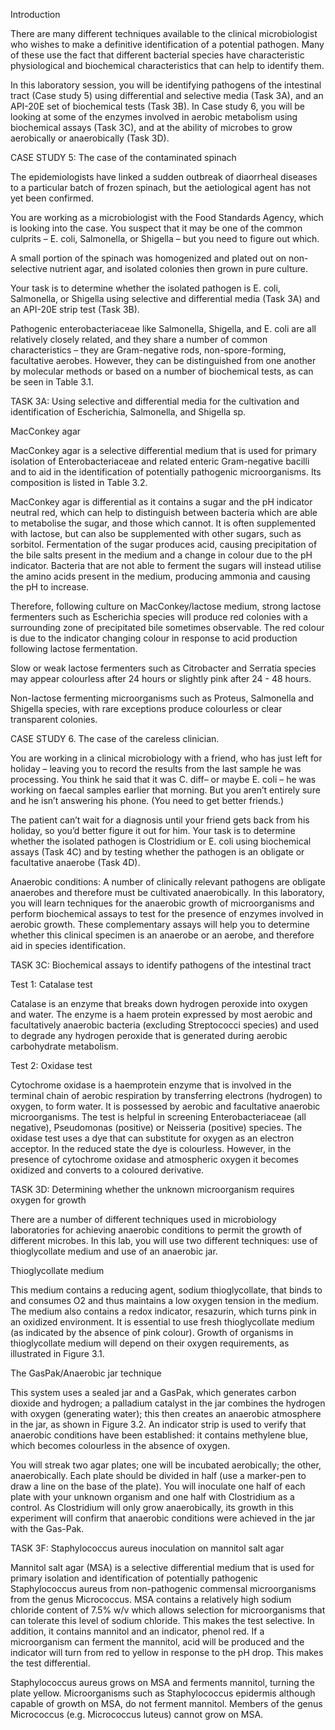 Introduction

There are many different techniques available to the clinical microbiologist who wishes to make a definitive identification of a potential pathogen. Many of these use the fact that different bacterial species have characteristic physiological and biochemical characteristics that can help to identify them.

In this laboratory session, you will be identifying pathogens of the intestinal tract (Case study 5) using differential and selective media (Task 3A), and an API-20E set of biochemical tests (Task 3B). In Case study 6, you will be looking at some of the enzymes involved in aerobic metabolism using biochemical assays (Task 3C), and at the ability of microbes to grow aerobically or anaerobically (Task 3D).


CASE STUDY 5: The case of the contaminated spinach

The epidemiologists have linked a sudden outbreak of diaorrheal diseases to a particular batch of frozen spinach, but the aetiological agent has not yet been confirmed.

You are working as a microbiologist with the Food Standards Agency, which is looking into the case. You suspect that it may be one of the common culprits – E. coli, Salmonella, or Shigella – but you need to figure out which.

A small portion of the spinach was homogenized and plated out on non-selective nutrient agar, and isolated colonies then grown in pure culture.

Your task is to determine whether the isolated pathogen is E. coli, Salmonella, or Shigella using selective and differential media (Task 3A) and an API-20E strip test (Task 3B).


Pathogenic enterobacteriaceae like Salmonella, Shigella, and E. coli are all relatively closely related, and they share a number of common characteristics – they are Gram-negative rods, non-spore-forming, facultative aerobes. However, they can be distinguished from one another by molecular methods or based on a number of biochemical tests, as can be seen in Table 3.1.

TASK 3A:	Using selective and differential media for the cultivation and identification of Escherichia, Salmonella, and Shigella sp.

MacConkey agar

MacConkey agar is a selective differential medium that is used for primary isolation of Enterobacteriaceae and related enteric Gram-negative bacilli and to aid in the identification of potentially pathogenic microorganisms. Its composition is listed in Table 3.2.

MacConkey agar is differential as it contains a sugar and the pH indicator neutral red, which can help to distinguish between bacteria which are able to metabolise the sugar, and those which cannot. It is often supplemented with lactose, but can also be supplemented with other sugars, such as sorbitol. Fermentation of the sugar produces acid, causing precipitation of the bile salts present in the medium and a change in colour due to the pH indicator. Bacteria that are not able to ferment the sugars will instead utilise the amino acids present in the medium, producing ammonia and causing the pH to increase.


Therefore, following culture on MacConkey/lactose medium, strong lactose fermenters such as Escherichia species will produce red colonies with a surrounding zone of precipitated bile sometimes observable. The red colour is due to the indicator changing colour in response to acid production following lactose fermentation.

Slow or weak lactose fermenters such as Citrobacter and Serratia species may appear colourless after 24 hours or slightly pink after 24 - 48 hours.

Non-lactose fermenting microorganisms such as Proteus, Salmonella and Shigella species, with rare exceptions produce colourless or clear transparent colonies.


CASE STUDY 6. The case of the careless clinician.

You are working in a clinical microbiology with a friend, who has just left for holiday – leaving you to record the results from the last sample he was processing. You think he said that it was C. diff– or maybe E. coli – he was working on faecal samples earlier that morning. But you aren’t entirely sure and he isn’t answering his phone. (You need to get better friends.)

The patient can’t wait for a diagnosis until your friend gets back from his holiday, so you’d better figure it out for him. Your task is to determine whether the isolated pathogen is Clostridium or E. coli using biochemical assays (Task 4C) and by testing whether the pathogen is an obligate or facultative anaerobe (Task 4D).

Anaerobic conditions: A number of clinically relevant pathogens are obligate anaerobes and therefore must be cultivated anaerobically. In this laboratory, you will learn techniques for the anaerobic growth of microorganisms and perform biochemical assays to test for the presence of enzymes involved in aerobic growth. These complementary assays will help you to determine whether this clinical specimen is an anaerobe or an aerobe, and therefore aid in species identification.


TASK 3C:	Biochemical assays to identify pathogens of the intestinal tract

Test 1: Catalase test

Catalase is an enzyme that breaks down hydrogen peroxide into oxygen and water. The enzyme is a haem protein expressed by most aerobic and facultatively anaerobic bacteria (excluding Streptococci species) and used to degrade any hydrogen peroxide that is generated during aerobic carbohydrate metabolism.


Test 2: Oxidase test

Cytochrome oxidase is a haemprotein enzyme that is involved in the terminal chain of aerobic respiration by transferring electrons (hydrogen) to oxygen, to form water. It is possessed by aerobic and facultative anaerobic microorganisms. The test is helpful in screening Enterobacteriaceae (all negative), Pseudomonas (positive) or Neisseria (positive) species. The oxidase test uses a dye that can substitute for oxygen as an electron acceptor. In the reduced state the dye is colourless. However, in the presence of cytochrome oxidase and atmospheric oxygen it becomes oxidized and converts to a coloured derivative.

TASK 3D:	Determining whether the unknown microorganism requires oxygen for growth

There are a number of different techniques used in microbiology laboratories for achieving anaerobic conditions to permit the growth of different microbes. In this lab, you will use two different techniques: use of thioglycollate medium and use of an anaerobic jar.

Thioglycollate medium

This medium contains a reducing agent, sodium thioglycollate, that binds to and consumes O2 and thus maintains a low oxygen tension in the medium. The medium also contains a redox indicator, resazurin, which turns pink in an oxidized environment. It is essential to use fresh thioglycollate medium (as indicated by the absence of pink colour). Growth of organisms in thioglycollate medium will depend on their oxygen requirements, as illustrated in Figure 3.1.

The GasPak/Anaerobic jar technique

This system uses a sealed jar and a GasPak, which generates carbon dioxide and hydrogen; a palladium catalyst in the jar combines the hydrogen with oxygen (generating water); this then creates an anaerobic atmosphere in the jar, as shown in Figure 3.2. An indicator strip is used to verify that anaerobic conditions have been established: it contains methylene blue, which becomes colourless in the absence of oxygen.

You will streak two agar plates; one will be incubated aerobically; the other, anaerobically. Each plate should be divided in half (use a marker-pen to draw a line on the base of the plate). You will inoculate one half of each plate with your unknown organism and one half with Clostridium as a control. As Clostridium will only grow anaerobically, its growth in this experiment will confirm that anaerobic conditions were achieved in the jar with the Gas-Pak.


TASK 3F:	Staphylococcus aureus inoculation on mannitol salt agar

Mannitol salt agar (MSA) is a selective differential medium that is used for primary isolation and identification of potentially pathogenic Staphylococcus aureus from non-pathogenic commensal microorganisms from the genus Micrococcus. MSA contains a relatively high sodium chloride content of 7.5% w/v which allows selection for microorganisms that can tolerate this level of sodium chloride. This makes the test selective. In addition, it contains mannitol and an indicator, phenol red. If a microorganism can ferment the mannitol, acid will be produced and the indicator will turn from red to yellow in response to the pH drop. This makes the test differential.

Staphylococcus aureus grows on MSA and ferments mannitol, turning the plate yellow. Microorganisms such as Staphylococcus epidermis although capable of growth on MSA, do not ferment mannitol. Members of the genus Micrococcus (e.g. Micrococcus luteus) cannot grow on MSA.
